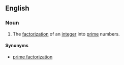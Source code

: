 ==English==

===Noun===
{{en-noun|sg=[[prime]] [[decomposition]]}}

# {{mathematics}} The [[factorization]] of an [[integer]] into [[prime]] numbers.

====Synonyms====
* [[prime factorization]]